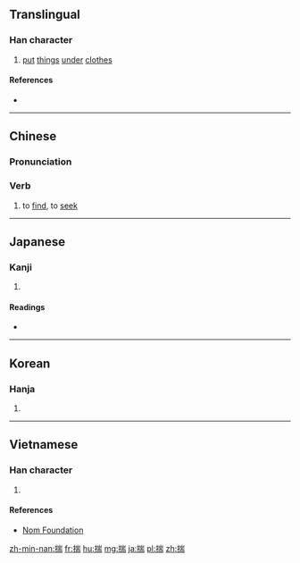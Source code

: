 ==Translingual==

===Han character===
{{Han char|rn=64|rad=手|as=09|sn=12|four=5202<sub>7</sub>|canj=手山一月 (QUMB)|ids=⿰[[扌]][[耑]]}}

# [[put]] [[thing]]s [[under]] [[clothes]]

====References====
* {{Han ref|kx=0443.130|dkj=12371|dj=0794.130|hdz=31917.060|uh=63E3|ud=25571|bh=B4A2|bd=46242}}

----

==Chinese==

===Pronunciation===
{{zh-pron
|m=chuāi,chuǎi
|c=ceoi2,cyun2
|mn=chhē,chhuē
|cat=mn:v
}}

===Verb===
{{zh-verb}}

# {{cx|lang=zh|Min Nan}} to [[find]], to [[seek]]
#: {{zh-usex|明知 愛情 是 毒藥，偏偏 一 嘴 甲 喝 落；等 到 情 火 一直 燒，'''揣''' 無 止痛 的 解藥。|[I] clearly knew [that] love was [a] poison, [but I] still drank it [without regret]; [it was too late when the] fire [of] love [was] ceaselessly burning, [because I] could not '''find''' [a] painkilling antidote.|MN|tr=bêng-chai ài-chêng sī to̍k-io̍h, phian-phian chi̍t chhùi kah lim lo̍h; tán kah chîng hóe it-ti̍t sio, chhuē bô chí-thiàⁿ--ê kái-io̍h.|link=yes}}

----

==Japanese==

===Kanji===
{{ja-kanji|grade=|rs=手09}}

# {{defn|lang=ja|sort=手09}}

====Readings====
* {{ja-readings|on=[[し]] (shi), [[すい]] (sui), [[たん]] (tan)|kun=[[はかる]] (hakaru), [[こころみる]] (kokoromiru), [[さだめる]] (sadameru)}}

----

==Korean==

===Hanja===
{{ko-hanja|hangeul=[[취]], [[타]]|eumhun=|rv=chwi, ta|mr=ch'wi, t'a|y=chwi, tha}}

# {{defn|lang=ko|sort=手09}}

----

==Vietnamese==

===Han character===
{{vi-readings|rs=手09| hanviet = [[suý]], [[suỷ]]}}

# {{defn|lang=vi|sort=手09}}

====References====
*[http://nomfoundation.org/common/nom_details.php?codepoint=63e3 Nom Foundation]

[[zh-min-nan:揣]]
[[fr:揣]]
[[hu:揣]]
[[mg:揣]]
[[ja:揣]]
[[pl:揣]]
[[zh:揣]]
